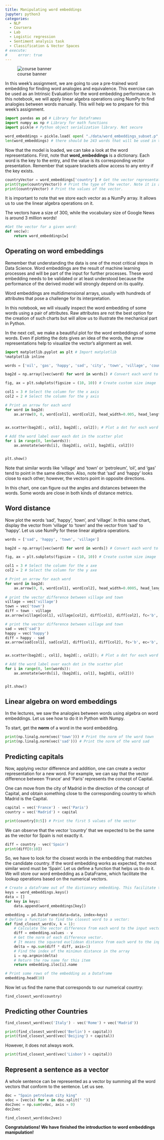 ```yaml
---
title: Manipulating word embeddings
jupyter: python3
categories: 
  - NLP 
  - Coursera 
  - Lab
  - Logistic regression
  - Sentiment analysis task
  - Classification & Vector Spaces
# execute: 
#     error: true
---
```


![course banner](/images/Course-Logo-1-3.webp){#fig-00 .column-margin .nolightbox}

In this week's assignment, we are going to use a pre-trained word embedding for finding word analogies and equivalence. This exercise can be used as an Intrinsic Evaluation for the word embedding performance. In this notebook, we will apply linear algebra operations using NumPy to find analogies between words manually. This will help we to prepare for this week's assignment.


```python
import pandas as pd # Library for Dataframes 
import numpy as np # Library for math functions
import pickle # Python object serialization library. Not secure

word_embeddings = pickle.load( open( "./data/word_embeddings_subset.p", "rb" ) )
len(word_embeddings) # there should be 243 words that will be used in this assignment
```

Now that the model is loaded, we can take a look at the word representations. First, note that **word_embeddings** is a dictionary. Each word is the key to the entry, and the value is its corresponding vector presentation. Remember that square brackets allow access to any entry if the key exists. 

```python
countryVector = word_embeddings['country'] # Get the vector representation for the word 'country'
print(type(countryVector)) # Print the type of the vector. Note it is a numpy array
print(countryVector) # Print the values of the vector.  
```

It is important to note that we store each vector as a NumPy array. It allows us to use the linear algebra operations on it. 

The vectors have a size of 300, while the vocabulary size of Google News is around 3 million words! 

```python
#Get the vector for a given word:
def vec(w):
    return word_embeddings[w]
```

## Operating on word embeddings

Remember that understanding the data is one of the most critical steps in Data Science. Word embeddings are the result of machine learning processes and will be part of the input for further processes. These word embedding needs to be validated or at least understood because the performance of the derived model will strongly depend on its quality.

Word embeddings are multidimensional arrays, usually with hundreds of attributes that pose a challenge for its interpretation. 

In this notebook, we will visually inspect the word embedding of some words using a pair of attributes. Raw attributes are not the best option for the creation of such charts but will allow us to illustrate the mechanical part in Python. 

In the next cell, we make a beautiful plot for the word embeddings of some words. Even if plotting the dots gives an idea of the words, the arrow representations help to visualize the vector's alignment as well.

```python
import matplotlib.pyplot as plt # Import matplotlib
%matplotlib inline

words = ['oil', 'gas', 'happy', 'sad', 'city', 'town', 'village', 'country', 'continent', 'petroleum', 'joyful']

bag2d = np.array([vec(word) for word in words]) # Convert each word to its vector representation

fig, ax = plt.subplots(figsize = (10, 10)) # Create custom size image

col1 = 3 # Select the column for the x axis
col2 = 2 # Select the column for the y axis

# Print an arrow for each word
for word in bag2d:
    ax.arrow(0, 0, word[col1], word[col2], head_width=0.005, head_length=0.005, fc='r', ec='r', width = 1e-5)

    
ax.scatter(bag2d[:, col1], bag2d[:, col2]); # Plot a dot for each word

# Add the word label over each dot in the scatter plot
for i in range(0, len(words)):
    ax.annotate(words[i], (bag2d[i, col1], bag2d[i, col2]))


plt.show()
```

Note that similar words like 'village' and 'town' or 'petroleum', 'oil', and 'gas' tend to point in the same direction. Also, note that 'sad' and 'happy' looks close to each other; however, the vectors point in opposite directions.

In this chart, one can figure out the angles and distances between the words. Some words are close in both kinds of distance metrics.

## Word distance

Now plot the words 'sad', 'happy', 'town', and 'village'. In this same chart, display the vector from 'village' to 'town' and the vector from 'sad' to 'happy'. Let us use NumPy for these linear algebra operations.

```python
words = ['sad', 'happy', 'town', 'village']

bag2d = np.array([vec(word) for word in words]) # Convert each word to its vector representation

fig, ax = plt.subplots(figsize = (10, 10)) # Create custom size image

col1 = 3 # Select the column for the x axe
col2 = 2 # Select the column for the y axe

# Print an arrow for each word
for word in bag2d:
    ax.arrow(0, 0, word[col1], word[col2], head_width=0.0005, head_length=0.0005, fc='r', ec='r', width = 1e-5)
    
# print the vector difference between village and town
village = vec('village')
town = vec('town')
diff = town - village
ax.arrow(village[col1], village[col2], diff[col1], diff[col2], fc='b', ec='b', width = 1e-5)

# print the vector difference between village and town
sad = vec('sad')
happy = vec('happy')
diff = happy - sad
ax.arrow(sad[col1], sad[col2], diff[col1], diff[col2], fc='b', ec='b', width = 1e-5)


ax.scatter(bag2d[:, col1], bag2d[:, col2]); # Plot a dot for each word

# Add the word label over each dot in the scatter plot
for i in range(0, len(words)):
    ax.annotate(words[i], (bag2d[i, col1], bag2d[i, col2]))


plt.show()
```

## Linear algebra on word embeddings

In the lectures, we saw the analogies between words using algebra on word embeddings. Let us see how to do it in Python with Numpy.

To start, get the **norm** of a word in the word embedding.

```python
print(np.linalg.norm(vec('town'))) # Print the norm of the word town
print(np.linalg.norm(vec('sad'))) # Print the norm of the word sad
```

## Predicting capitals

Now, applying vector difference and addition, one can create a vector representation for a new word. For example, we can say that the vector difference between 'France' and 'Paris' represents the concept of Capital.

One can move from the city of Madrid in the direction of the concept of Capital, and obtain something close to the corresponding country to which Madrid is the Capital.

```python
capital = vec('France') - vec('Paris')
country = vec('Madrid') + capital

print(country[0:5]) # Print the first 5 values of the vector
```

We can observe that the vector 'country' that we expected to be the same as the vector for Spain is not exactly it.

```python
diff = country - vec('Spain')
print(diff[0:10])
```

So, we have to look for the closest words in the embedding that matches the candidate country. If the word embedding works as expected, the most similar word must be 'Spain'. Let us define a function that helps us to do it. We will store our word embedding as a DataFrame, which facilitate the lookup operations based on the numerical vectors.

```python
# Create a dataframe out of the dictionary embedding. This facilitate the algebraic operations
keys = word_embeddings.keys()
data = []
for key in keys:
    data.append(word_embeddings[key])

embedding = pd.DataFrame(data=data, index=keys)
# Define a function to find the closest word to a vector:
def find_closest_word(v, k = 1):
    # Calculate the vector difference from each word to the input vector
    diff = embedding.values - v 
    # Get the norm of each difference vector. 
    # It means the squared euclidean distance from each word to the input vector
    delta = np.sum(diff * diff, axis=1)
    # Find the index of the minimun distance in the array
    i = np.argmin(delta)
    # Return the row name for this item
    return embedding.iloc[i].name
```

```python
# Print some rows of the embedding as a Dataframe
embedding.head(10)
```

Now let us find the name that corresponds to our numerical country:

```python
find_closest_word(country)
```

## Predicting other Countries

```python
find_closest_word(vec('Italy') - vec('Rome') + vec('Madrid'))
```

```python
print(find_closest_word(vec('Berlin') + capital))
print(find_closest_word(vec('Beijing') + capital))
```

However, it does not always work.

```python
print(find_closest_word(vec('Lisbon') + capital))
```

## Represent a sentence as a vector

A whole sentence can be represented as a vector by summing all the word vectors that conform to the sentence. Let us see. 

```python
doc = "Spain petroleum city king"
vdoc = [vec(x) for x in doc.split(" ")]
doc2vec = np.sum(vdoc, axis = 0)
doc2vec
```

```python
find_closest_word(doc2vec)
```

**Congratulations! We have finished the introduction to word embeddings manipulation!**

